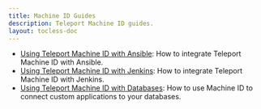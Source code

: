 ```yaml
---
title: Machine ID Guides
description: Teleport Machine ID guides.
layout: tocless-doc
---
```


- [Using Teleport Machine ID with Ansible](./guides/ansible.mdx): How to integrate Teleport Machine ID with Ansible.
- [Using Teleport Machine ID with Jenkins](./guides/jenkins.mdx): How to integrate Teleport Machine ID with Jenkins.
- [Using Teleport Machine ID with Databases](./guides/databases.mdx): How to use Machine ID to connect custom applications to your databases.
